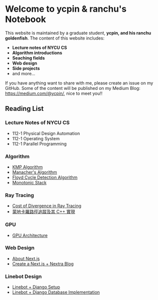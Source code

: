 Welcome to ycpin & ranchu's Notebook
===
 

This website is maintained by a graduate student, **ycpin, and his ranchu goldenfish**. The content of this website includes:

- **Lecture notes of NYCU CS**
- **Algorithm introductions**
- **Seaching fields**
- **Web design**
- **Side projects**
- and more...

If you have anything want to share with me, please create an issue on my GitHub. Some of the content will be published on my Medium Blog: https://medium.com/@ycpin/, nice to meet you!!

Reading List
---

<Steps>

### Lecture Notes of NYCU CS

- 112-1 Physical Design Automation
- 112-1 Operating System
- 112-1 Parallel Programming

### Algorithm

- [KMP Algorithm](Algorithm/kmp.mdx)
- [Manacher's Algorithm](Algorithm/manacher.mdx)
- [Floyd Cycle Detection Algorithm](Algorithm/floyd_cycle_detection.mdx)
- [Monotonic Stack](Algorithm/monotonic_stack.mdx)

### Ray Tracing

- [Cost of Divergence in Ray Tracing](Ray-Tracing/divergence.mdx)
- [蒙地卡羅路徑追蹤及其 C++ 實現](Ray-Tracing/monte_carlo.mdx)

### GPU

- [GPU Architecture](GPU/gpu_architecture.mdx)

### Web Design

- [About Next.js](Web-Design/about_nextjs.mdx)
- [Create a Next.js + Nextra Blog](Web-Design/nextjs_nextra.mdx)

### Linebot Design

- [Linebot + Django Setup](Linebot/linebot_django_setup.mdx)
- [Linebot + Django Database Implementation](Linebot/linebot_django_database.mdx)

</Steps>